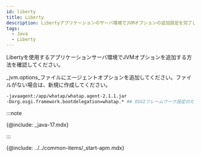 ```yaml
---
id: liberty
title: Liberty
description: Libertyアプリケーションのサーバ環境でJVMオプションの追加設定を完了してください。
tags:
  - Java
  - Liberty
---
```


Libertyを使用するアプリケーションサーバ環境でJVMオプションを追加する方法を確認してください。 

_jvm.options_ファイルにエージェントオプションを追加してください。ファイルがない場合は、新規に作成してください。

```bash title=/wasliberty/usr/servers/defaultServer/jvm.options {2} showLineNumbers
-javaagent:/app/whatap/whatap.agent-2.1.1.jar
-Dorg.osgi.framework.bootdelegation=whatap.* ## OSGIフレームワーク設定のための追加オプション##
```

:::note

{@include: _java-17.mdx}  

:::

{@include: ../../common-items/_start-apm.mdx} 
